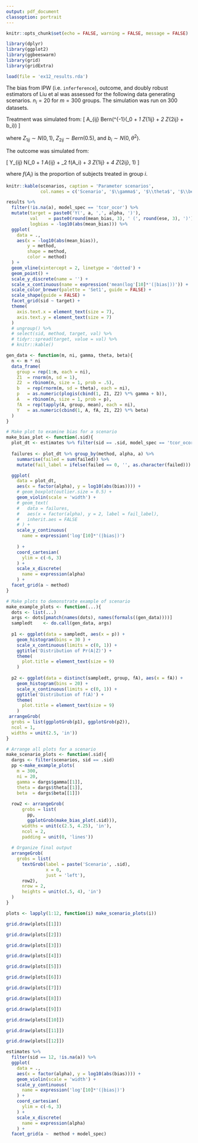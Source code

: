 ```yaml
---
output: pdf_document
classoption: portrait
---
```

\pagenumbering{gobble}

```r
knitr::opts_chunk$set(echo = FALSE, warning = FALSE, message = FALSE)

library(dplyr)
library(ggplot2)
library(ggbeeswarm)
library(grid)
library(gridExtra)
```


```r
load(file = 'ex12_results.rda')
```

The bias from IPW (i.e. `inferference`), outcome, and doubly robust estimators of Liu et al was assessed for the following data generating scenarios. $n_i = 20$ for $m = 300$ groups. The simulation was run on 300 datasets.

Treatment was simulated from:
\[
A_{ij} \sim Bern(\mbox{logit}^{-1}(\gamma_0 + \gamma_1 Z_{1ij} + \gamma_2 Z_{2ij} + b_i))
\]

where $Z_{1ij} \sim N(0, 1)$, $Z_{2ij} \sim Bern(0.5)$, and $b_i \sim N(0, \theta^2)$.

The outcome was simulated from:

\[
Y_{ij} \sim N(\beta_0 + \beta_1 A_{ij} + \beta_2 f(A_i) + \beta_3 Z_{1ij} + \beta_4 Z_{2ij}, 1)
\]

where $f(A_i)$ is the proportion of subjects treated in group $i$.

```r
knitr::kable(scenarios, caption = 'Parameter scenarios',
             col.names = c('Scenario', '$\\gamma$', '$\\theta$', '$\\beta$'))
```

\newpage

```r
results %>%
  filter(!is.na(a), model_spec == 'tcor_ocor') %>%
  mutate(target = paste0('Y(', a, ',', alpha, ')'),
         val    = paste0(round(mean_bias, 3), ' (', round(ese, 3), ')'),
         logbias = -log10(abs(mean_bias))) %>%
  ggplot(
    data = .,
    aes(x = -log10(abs(mean_bias)),
        y = method, 
        shape = method,
        color = method)
  ) + 
  geom_vline(xintercept = 2, linetype = 'dotted') + 
  geom_point() + 
  scale_y_discrete(name = '') + 
  scale_x_continuous(name = expression('mean(log'[10]*'(|bias|))')) + 
  scale_color_brewer(palette = 'Set1', guide = FALSE) + 
  scale_shape(guide = FALSE) + 
  facet_grid(sid ~ target) + 
  theme(
    axis.text.x = element_text(size = 7),
    axis.text.y = element_text(size = 7)
  )
  # ungroup() %>%
  # select(sid, method, target, val) %>%
  # tidyr::spread(target, value = val) %>%
  # knitr::kable()
```

\newpage

```r
gen_data <- function(m, ni, gamma, theta, beta){
  n <- m * ni
  data_frame(
    group = rep(1:m, each = ni),
    Z1  = rnorm(n, sd = 1),
    Z2  = rbinom(n, size = 1, prob = .5),
    b   = rep(rnorm(m, sd = theta), each = ni),
    p   = as.numeric(plogis(cbind(1, Z1, Z2) %*% gamma + b)),
    A   = rbinom(n, size = 1, prob = p),
    fA  = rep(tapply(A, group, mean), each = ni),
    Y   = as.numeric(cbind(1, A, fA, Z1, Z2) %*% beta)
  )
}
```

```r
# Make plot to examine bias for a scenario
make_bias_plot <- function(.sid){
  plot_dt <- estimates %>% filter(sid == .sid, model_spec == 'tcor_ocor', !is.na(a))
  
  failures <- plot_dt %>% group_by(method, alpha, a) %>% 
    summarise(failed = sum(failed)) %>%
    mutate(fail_label = ifelse(failed == 0, '', as.character(failed)))

  ggplot(
    data = plot_dt,
    aes(x = factor(alpha), y = log10(abs(bias)))) +
    # geom_boxplot(outlier.size = 0.5) +
    geom_violin(scale = 'width') + 
    # geom_text(
    #   data = failures,
    #   aes(x = factor(alpha), y = 2, label = fail_label),
    #   inherit.aes = FALSE
    # ) +
    scale_y_continuous(
      name = expression('log'[10]*'(|bias|)')
     
    ) +
    coord_cartesian(
      ylim = c(-6, 3)
    ) + 
    scale_x_discrete(
      name = expression(alpha)
    ) + 
  facet_grid(a ~ method)
}

# Make plots to demonstrate example of scenario
make_example_plots <- function(...){
  dots <- list(...)
  args <- dots[pmatch(names(dots), names(formals((gen_data))))]
  sampledt    <- do.call(gen_data, args)
  
  p1 <- ggplot(data = sampledt, aes(x = p)) + 
    geom_histogram(bins = 30 ) + 
    scale_x_continuous(limits = c(0, 1)) +
    ggtitle('Distribution of Pr(A|Z)') + 
    theme(
      plot.title = element_text(size = 9)
    )
  
  p2 <- ggplot(data = distinct(sampledt, group, fA), aes(x = fA)) + 
    geom_histogram(bins = 20) + 
    scale_x_continuous(limits = c(0, 1)) + 
    ggtitle('Distribution of f(A)') + 
    theme(
      plot.title = element_text(size = 9)
    )
 arrangeGrob(
  grobs = list(ggplotGrob(p1), ggplotGrob(p2)), 
  ncol = 1,
  widths = unit(2.5, 'in'))
}

# Arrange all plots for a scenario
make_scenario_plots <- function(.sid){
  dargs <- filter(scenarios, sid == .sid)
  pp <-make_example_plots(
    m = 300, 
    ni = 20,
    gamma = dargs$gamma[[1]], 
    theta = dargs$theta[[1]], 
    beta  = dargs$beta[[1]])
  
  row2 <- arrangeGrob(
      grobs = list(
        pp, 
        ggplotGrob(make_bias_plot(.sid))),
      widths = unit(c(2.5, 4.25), 'in'),
      ncol = 2,
      padding = unit(0, 'lines'))
  
  # Organize final output
  arrangeGrob(
    grobs = list(
      textGrob(label = paste('Scenario', .sid),
               x = 0,
               just = 'left'),
      row2),
      nrow = 2,
      heights = unit(c(.5, 4), 'in')
  )
}
```

```r
plots <- lapply(1:12, function(i) make_scenario_plots(i))
```

```r
grid.draw(plots[[1]])
```

```r
grid.draw(plots[[2]])
```

```r
grid.draw(plots[[3]])
```

```r
grid.draw(plots[[4]])
```

```r
grid.draw(plots[[5]])
```

```r
grid.draw(plots[[6]])
```

```r
grid.draw(plots[[7]])
```

```r
grid.draw(plots[[8]])
```

```r
grid.draw(plots[[9]])
```

```r
grid.draw(plots[[10]])
```

```r
grid.draw(plots[[11]])
```

```r
grid.draw(plots[[12]])
```



```r
estimates %>%
  filter(sid == 12, !is.na(a)) %>%
  ggplot(
    data = .,
    aes(x = factor(alpha), y = log10(abs(bias)))) +
    geom_violin(scale = 'width') + 
    scale_y_continuous(
      name = expression('log'[10]*'(|bias|)')
    ) +
    coord_cartesian(
      ylim = c(-6, 3)
    ) + 
    scale_x_discrete(
      name = expression(alpha)
    ) + 
  facet_grid(a ~  method + model_spec)
```



